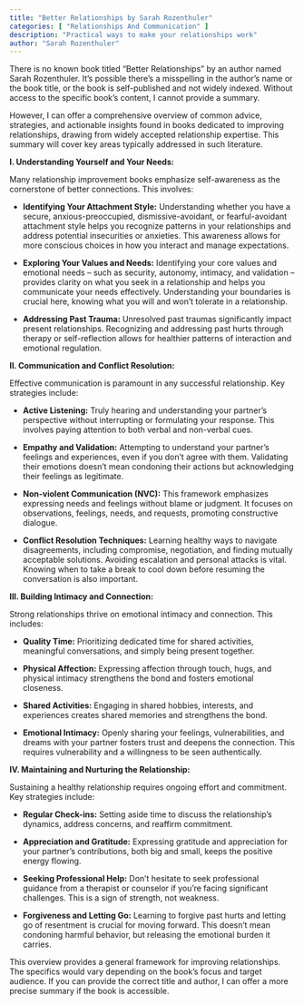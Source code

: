 ```yaml
---
title: "Better Relationships by Sarah Rozenthuler"
categories: [ "Relationships And Communication" ]
description: "Practical ways to make your relationships work"
author: "Sarah Rozenthuler"
---
```

There is no known book titled "Better Relationships" by an author named Sarah Rozenthuler.  It's possible there's a misspelling in the author's name or the book title, or the book is self-published and not widely indexed.  Without access to the specific book's content, I cannot provide a summary.

However, I can offer a comprehensive overview of common advice, strategies, and actionable insights found in books dedicated to improving relationships, drawing from widely accepted relationship expertise. This summary will cover key areas typically addressed in such literature.

**I. Understanding Yourself and Your Needs:**

Many relationship improvement books emphasize self-awareness as the cornerstone of better connections. This involves:

* **Identifying Your Attachment Style:** Understanding whether you have a secure, anxious-preoccupied, dismissive-avoidant, or fearful-avoidant attachment style helps you recognize patterns in your relationships and address potential insecurities or anxieties.  This awareness allows for more conscious choices in how you interact and manage expectations.

* **Exploring Your Values and Needs:**  Identifying your core values and emotional needs – such as security, autonomy, intimacy, and validation – provides clarity on what you seek in a relationship and helps you communicate your needs effectively. Understanding your boundaries is crucial here, knowing what you will and won't tolerate in a relationship.

* **Addressing Past Trauma:** Unresolved past traumas significantly impact present relationships. Recognizing and addressing past hurts through therapy or self-reflection allows for healthier patterns of interaction and emotional regulation.

**II. Communication and Conflict Resolution:**

Effective communication is paramount in any successful relationship. Key strategies include:

* **Active Listening:**  Truly hearing and understanding your partner's perspective without interrupting or formulating your response. This involves paying attention to both verbal and non-verbal cues.

* **Empathy and Validation:**  Attempting to understand your partner's feelings and experiences, even if you don't agree with them. Validating their emotions doesn't mean condoning their actions but acknowledging their feelings as legitimate.

* **Non-violent Communication (NVC):** This framework emphasizes expressing needs and feelings without blame or judgment. It focuses on observations, feelings, needs, and requests, promoting constructive dialogue.

* **Conflict Resolution Techniques:** Learning healthy ways to navigate disagreements, including compromise, negotiation, and finding mutually acceptable solutions.  Avoiding escalation and personal attacks is vital.  Knowing when to take a break to cool down before resuming the conversation is also important.

**III. Building Intimacy and Connection:**

Strong relationships thrive on emotional intimacy and connection.  This includes:

* **Quality Time:**  Prioritizing dedicated time for shared activities, meaningful conversations, and simply being present together.

* **Physical Affection:**  Expressing affection through touch, hugs, and physical intimacy strengthens the bond and fosters emotional closeness.

* **Shared Activities:**  Engaging in shared hobbies, interests, and experiences creates shared memories and strengthens the bond.

* **Emotional Intimacy:**  Openly sharing your feelings, vulnerabilities, and dreams with your partner fosters trust and deepens the connection.  This requires vulnerability and a willingness to be seen authentically.

**IV. Maintaining and Nurturing the Relationship:**

Sustaining a healthy relationship requires ongoing effort and commitment. Key strategies include:

* **Regular Check-ins:**  Setting aside time to discuss the relationship's dynamics, address concerns, and reaffirm commitment.

* **Appreciation and Gratitude:**  Expressing gratitude and appreciation for your partner's contributions, both big and small, keeps the positive energy flowing.

* **Seeking Professional Help:**  Don't hesitate to seek professional guidance from a therapist or counselor if you're facing significant challenges.  This is a sign of strength, not weakness.

* **Forgiveness and Letting Go:**  Learning to forgive past hurts and letting go of resentment is crucial for moving forward. This doesn't mean condoning harmful behavior, but releasing the emotional burden it carries.


This overview provides a general framework for improving relationships. The specifics would vary depending on the book's focus and target audience.  If you can provide the correct title and author, I can offer a more precise summary if the book is accessible.

